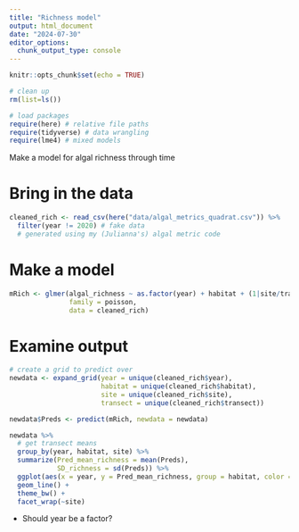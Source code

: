 ```yaml
---
title: "Richness model"
output: html_document
date: "2024-07-30"
editor_options: 
  chunk_output_type: console
---
```


```r
knitr::opts_chunk$set(echo = TRUE)

# clean up
rm(list=ls()) 

# load packages
require(here) # relative file paths
require(tidyverse) # data wrangling
require(lme4) # mixed models
```

Make a model for algal richness through time

# Bring in the data

```r
cleaned_rich <- read_csv(here("data/algal_metrics_quadrat.csv")) %>% 
  filter(year != 2020) # fake data
  # generated using my (Julianna's) algal metric code
```

# Make a model

```r
mRich <- glmer(algal_richness ~ as.factor(year) + habitat + (1|site/transect),
               family = poisson,
               data = cleaned_rich)
```


# Examine output

```r
# create a grid to predict over
newdata <- expand_grid(year = unique(cleaned_rich$year),
                       habitat = unique(cleaned_rich$habitat),
                       site = unique(cleaned_rich$site),
                       transect = unique(cleaned_rich$transect))
```

```r
newdata$Preds <- predict(mRich, newdata = newdata)
```

```r
newdata %>% 
  # get transect means
  group_by(year, habitat, site) %>% 
  summarize(Pred_mean_richness = mean(Preds),
            SD_richness = sd(Preds)) %>% 
  ggplot(aes(x = year, y = Pred_mean_richness, group = habitat, color = habitat)) +
  geom_line() +
  theme_bw() +
  facet_wrap(~site)
```

- Should year be a factor?

